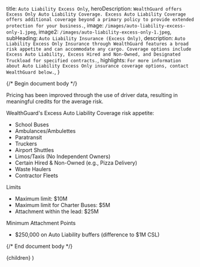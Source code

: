 
  title: `Auto Liability Excess Only`,
  heroDescription: `WealthGuard offers Excess Only Auto Liability Coverage. Excess Auto Liability Coverage offers additional coverage beyond a primary policy to provide extended protection for your business.`,
  image: `/images/auto-liability-excess-only-1.jpeg`,
  image2: `/images/auto-liability-excess-only-1.jpeg`,
  subHeading: `Auto Liability Insurance (Excess Only)`,
  description: `Auto Liability Excess Only Insurance through WealthGuard features a broad risk appetite and can accommodate any cargo. Coverage options include Excess Auto Liability, Excess Hired and Non-Owned, and Designated Truckload for specified contracts.`,
  highlights: `For more information about Auto Liability Excess Only insurance coverage options, contact WealthGuard below.`,
}

{/* Begin document body */}

Pricing has been improved through the use of driver data, resulting in meaningful credits for the average risk.

WealthGuard's Excess Auto Liability Coverage risk appetite:

- School Buses
- Ambulances/Ambulettes
- Paratransit
- Truckers
- Airport Shuttles
- Limos/Taxis (No Independent Owners)
- Certain Hired & Non-Owned (e.g., Pizza Delivery)
- Waste Haulers
- Contractor Fleets

Limits

- Maximum limit: $10M
- Maximum limit for Charter Buses: $5M
- Attachment within the lead: $25M

Minimum Attachment Points

- $250,000 on Auto Liability buffers (difference to $1M CSL)

{/* End document body */}

  <SolutionTemplate meta={meta}>{children}</SolutionTemplate>
)
